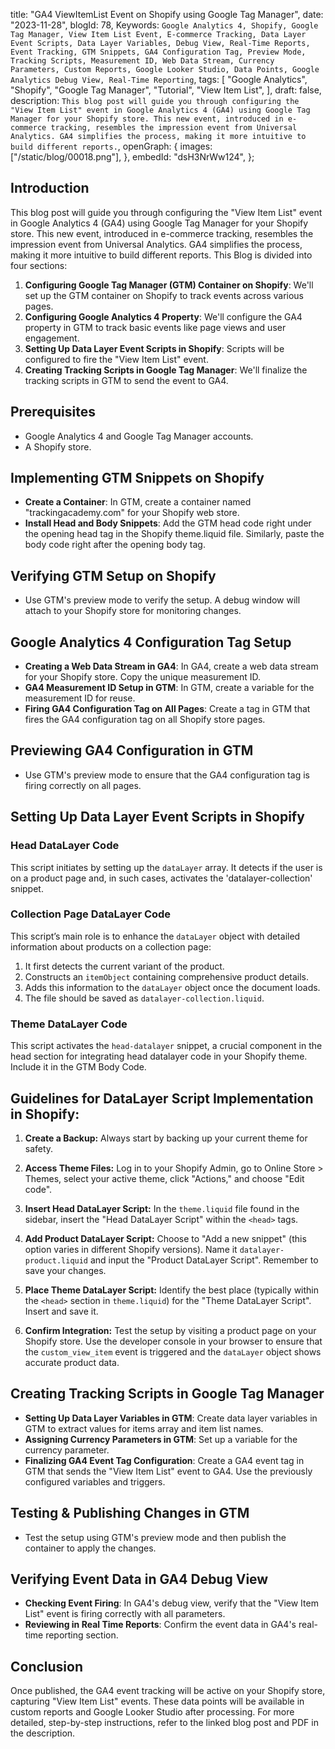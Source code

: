  title: "GA4 ViewItemList Event on Shopify using Google Tag Manager",
 date: "2023-11-28",
 blogId: 78,
 Keywords: `Google Analytics 4, Shopify, Google Tag Manager, View Item List Event, E-commerce Tracking, Data Layer Event Scripts, Data Layer Variables, Debug View, Real-Time Reports, Event Tracking, GTM Snippets, GA4 Configuration Tag, Preview Mode, Tracking Scripts, Measurement ID, Web Data Stream, Currency Parameters, Custom Reports, Google Looker Studio, Data Points, Google Analytics Debug View, Real-Time Reporting`,
 tags: [
  "Google Analytics",
  "Shopify",
  "Google Tag Manager",
  "Tutorial",
  "View Item List",
 ],
 draft: false,
 description: `This blog post will guide you through configuring the "View Item List" event in Google Analytics 4 (GA4) using Google Tag Manager for your Shopify store. This new event, introduced in e-commerce tracking, resembles the impression event from Universal Analytics. GA4 simplifies the process, making it more intuitive to build different reports.`,
 openGraph: {
  images: ["/static/blog/00018.png"],
 },
 embedId: "dsH3NrWw124",
};

<BlogHeader metadata={metadata} />

## Introduction

This blog post will guide you through configuring the "View Item List" event in Google Analytics 4 (GA4) using Google Tag Manager for your Shopify store. This new event, introduced in e-commerce tracking, resembles the impression event from Universal Analytics. GA4 simplifies the process, making it more intuitive to build different reports. This Blog is divided into four sections:

1. **Configuring Google Tag Manager (GTM) Container on Shopify**: We'll set up the GTM container on Shopify to track events across various pages.
2. **Configuring Google Analytics 4 Property**: We'll configure the GA4 property in GTM to track basic events like page views and user engagement.
3. **Setting Up Data Layer Event Scripts in Shopify**: Scripts will be configured to fire the "View Item List" event.
4. **Creating Tracking Scripts in Google Tag Manager**: We'll finalize the tracking scripts in GTM to send the event to GA4.

<YoutubeEmbed embedId={metadata.embedId} />

## Prerequisites

- Google Analytics 4 and Google Tag Manager accounts.
- A Shopify store.

## Implementing GTM Snippets on Shopify

- **Create a Container**: In GTM, create a container named "trackingacademy.com" for your Shopify web store.
- **Install Head and Body Snippets**: Add the GTM head code right under the opening head tag in the Shopify theme.liquid file. Similarly, paste the body code right after the opening body tag.

## Verifying GTM Setup on Shopify

- Use GTM's preview mode to verify the setup. A debug window will attach to your Shopify store for monitoring changes.

## Google Analytics 4 Configuration Tag Setup

- **Creating a Web Data Stream in GA4**: In GA4, create a web data stream for your Shopify store. Copy the unique measurement ID.
- **GA4 Measurement ID Setup in GTM**: In GTM, create a variable for the measurement ID for reuse.
- **Firing GA4 Configuration Tag on All Pages**: Create a tag in GTM that fires the GA4 configuration tag on all Shopify store pages.

## Previewing GA4 Configuration in GTM

- Use GTM's preview mode to ensure that the GA4 configuration tag is firing correctly on all pages.

## Setting Up Data Layer Event Scripts in Shopify

### Head DataLayer Code

This script initiates by setting up the `dataLayer` array. It detects if the user is on a product page and, in such cases, activates the 'datalayer-collection' snippet.

<DataLayerCode type='viewItemList' subType='head' />

### Collection Page DataLayer Code

This script’s main role is to enhance the `dataLayer` object with detailed information about products on a collection page:

1. It first detects the current variant of the product.
2. Constructs an `itemObject` containing comprehensive product details.
3. Adds this information to the `dataLayer` object once the document loads.
4. The file should be saved as `datalayer-collection.liquid`.

<DataLayerCode type='viewItemList' subType='main' />

### Theme DataLayer Code

This script activates the `head-datalayer` snippet, a crucial component in the head section for integrating head datalayer code in your Shopify theme. Include it in the GTM Body Code.

<DataLayerCode type='viewItemList' subType='theme' />

## Guidelines for DataLayer Script Implementation in Shopify:

1. **Create a Backup:** Always start by backing up your current theme for safety.

2. **Access Theme Files:** Log in to your Shopify Admin, go to Online Store > Themes, select your active theme, click "Actions," and choose "Edit code".

3. **Insert Head DataLayer Script:** In the `theme.liquid` file found in the sidebar, insert the "Head DataLayer Script" within the `<head>` tags.

4. **Add Product DataLayer Script:** Choose to "Add a new snippet" (this option varies in different Shopify versions). Name it `datalayer-product.liquid` and input the "Product DataLayer Script". Remember to save your changes.

5. **Place Theme DataLayer Script:** Identify the best place (typically within the `<head>` section in `theme.liquid`) for the "Theme DataLayer Script". Insert and save it.

6. **Confirm Integration:** Test the setup by visiting a product page on your Shopify store. Use the developer console in your browser to ensure that the `custom_view_item` event is triggered and the `dataLayer` object shows accurate product data.

## Creating Tracking Scripts in Google Tag Manager

- **Setting Up Data Layer Variables in GTM**: Create data layer variables in GTM to extract values for items array and item list names.
- **Assigning Currency Parameters in GTM**: Set up a variable for the currency parameter.
- **Finalizing GA4 Event Tag Configuration**: Create a GA4 event tag in GTM that sends the "View Item List" event to GA4. Use the previously configured variables and triggers.

## Testing & Publishing Changes in GTM

- Test the setup using GTM's preview mode and then publish the container to apply the changes.

## Verifying Event Data in GA4 Debug View

- **Checking Event Firing**: In GA4's debug view, verify that the "View Item List" event is firing correctly with all parameters.
- **Reviewing in Real Time Reports**: Confirm the event data in GA4's real-time reporting section.

## Conclusion

Once published, the GA4 event tracking will be active on your Shopify store, capturing "View Item List" events. These data points will be available in custom reports and Google Looker Studio after processing. For more detailed, step-by-step instructions, refer to the linked blog post and PDF in the description.
